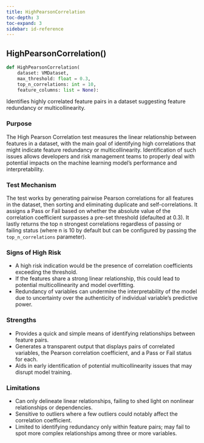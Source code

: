 ```yaml
---
title: HighPearsonCorrelation
toc-depth: 3
toc-expand: 3
sidebar: id-reference
---
```


## HighPearsonCorrelation[()]{.muted}

```python
def HighPearsonCorrelation(
    dataset: VMDataset,
    max_threshold: float = 0.3,
    top_n_correlations: int = 10,
    feature_columns: list = None):
```

Identifies highly correlated feature pairs in a dataset suggesting feature redundancy or multicollinearity.

### Purpose

The High Pearson Correlation test measures the linear relationship between features in a dataset, with the main goal of identifying high correlations that might indicate feature redundancy or multicollinearity. Identification of such issues allows developers and risk management teams to properly deal with potential impacts on the machine learning model's performance and interpretability.

### Test Mechanism

The test works by generating pairwise Pearson correlations for all features in the dataset, then sorting and eliminating duplicate and self-correlations. It assigns a Pass or Fail based on whether the absolute value of the correlation coefficient surpasses a pre-set threshold (defaulted at 0.3). It lastly returns the top n strongest correlations regardless of passing or failing status (where n is 10 by default but can be configured by passing the `top_n_correlations` parameter).

### Signs of High Risk

- A high risk indication would be the presence of correlation coefficients exceeding the threshold.
- If the features share a strong linear relationship, this could lead to potential multicollinearity and model overfitting.
- Redundancy of variables can undermine the interpretability of the model due to uncertainty over the authenticity of individual variable's predictive power.

### Strengths

- Provides a quick and simple means of identifying relationships between feature pairs.
- Generates a transparent output that displays pairs of correlated variables, the Pearson correlation coefficient, and a Pass or Fail status for each.
- Aids in early identification of potential multicollinearity issues that may disrupt model training.

### Limitations

- Can only delineate linear relationships, failing to shed light on nonlinear relationships or dependencies.
- Sensitive to outliers where a few outliers could notably affect the correlation coefficient.
- Limited to identifying redundancy only within feature pairs; may fail to spot more complex relationships among three or more variables.
